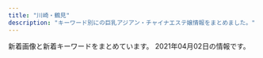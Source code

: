 ```yaml
---
title: "川崎・鶴見"
description: "キーワード別にの巨乳アジアン・チャイナエステ嬢情報をまとめました。"
---
```


新着画像と新着キーワードをまとめています。
2021年04月02日の情報です。

<DmmAffiliateIns />
<KeywordTable
  shops={
    [
    {
        "name": "sweet",
        "station": "JR\u9db4\u898b\u99c5\u897f\u53e3",
        "url": "https://tsurumi-mensesthe.com/",
        "keywords": {
            "88": 18,
            "86": 9,
            "90": 9,
            "85": 27,
            "87": 9
        },
        "img_links": [
            "https://tsurumi-mensesthe.com/staff/momoka-s2.jpg",
            "https://tsurumi-mensesthe.com/staff/yura-top.jpg",
            "https://tsurumi-mensesthe.com/staff/momoka-l3.jpg",
            "https://tsurumi-mensesthe.com/icon/line.png",
            "https://tsurumi-mensesthe.com/staff/sachi-l2.jpg",
            "https://tsurumi-mensesthe.com/staff/momoka-s3.jpg",
            "https://inage-mensesthe.com/icon/twitter.png",
            "https://tsurumi-mensesthe.com/massage/2020/11/22/coco-s3.jpg",
            "https://tsurumi-mensesthe.com/staff/sachi-top.jpg",
            "https://tsurumi-mensesthe.com/images/clear.png",
            "https://tsurumi-mensesthe.com/staff/riri-s1.jpg",
            "https://tsurumi-mensesthe.com/staff/riri-l1.jpg",
            "https://tsurumi-mensesthe.com/staff/riri-top.jpg",
            "https://tsurumi-mensesthe.com/staff/satomi-l2.jpg",
            "https://tsurumi-mensesthe.com/icon/twitter.png",
            "https://tsurumi-mensesthe.com/footer/footer-line.png",
            "https://tsurumi-mensesthe.com/staff/sachi-l3.jpg",
            "https://tsurumi-mensesthe.com/staff/satomi-s1.jpg",
            "https://tsurumi-mensesthe.com/staff/sachi-s1.jpg",
            "https://tsurumi-mensesthe.com/footer/footer-tel.png",
            "https://tsurumi-mensesthe.com/staff/sachi-s2.jpg",
            "https://tsurumi-mensesthe.com/staff/miki-l2.jpg",
            "https://tsurumi-mensesthe.com/staff/yura-l3.jpg",
            "https://tsurumi-mensesthe.com/footer/footer-staff.png",
            "https://tsurumi-mensesthe.com/staff/satomi-l1.jpg",
            "https://tsurumi-mensesthe.com/staff/satomi-top.jpg",
            "https://tsurumi-mensesthe.com/staff/sora-top.jpg",
            "https://tsurumi-mensesthe.com/staff/sachi-s3.jpg",
            "https://tsurumi-mensesthe.com/staff/momoka-s1.jpg",
            "https://tsurumi-mensesthe.com/massage/2021/03/09/new-s1.jpg",
            "https://tsurumi-mensesthe.com/staff/miki-top.jpg",
            "https://tsurumi-mensesthe.com/staff/momoka-l1.jpg",
            "https://tsurumi-mensesthe.com/images/esthe2.jpg",
            "https://tsurumi-mensesthe.com/staff/new-top.jpg",
            "https://tsurumi-mensesthe.com/staff/momoka-l2.jpg",
            "https://tsurumi-mensesthe.com/staff/riri-l2.jpg",
            "https://tsurumi-mensesthe.com/staff/sachi-l1.jpg",
            "https://tsurumi-mensesthe.com/staff/new-s1.jpg",
            "https://tsurumi-mensesthe.com/staff/sachi-s4.jpg",
            "https://tsurumi-mensesthe.com/massage/2021/01/05/stand-by.jpg",
            "https://tsurumi-mensesthe.com/images/esthe1.jpg",
            "https://tsurumi-mensesthe.com/staff/yura-l2.jpg",
            "https://tsurumi-mensesthe.com/images/esthe4.jpg",
            "https://tsurumi-mensesthe.com/massage/2021/03/01/miki-s1.jpg",
            "https://tsurumi-mensesthe.com/staff/sachi-l4.jpg",
            "https://tsurumi-mensesthe.com/images/main1.jpg",
            "https://tsurumi-mensesthe.com/staff/sora-s2.jpg",
            "https://inage-mensesthe.com/icon/facebook.png",
            "https://tsurumi-mensesthe.com/staff/miki-s1.jpg",
            "https://tsurumi-mensesthe.com/staff/yura-s3.jpg",
            "https://inage-mensesthe.com/icon/line.png",
            "https://tsurumi-mensesthe.com/staff/riri-s2.jpg",
            "https://inage-mensesthe.com/icon/yelp.png",
            "https://tsurumi-mensesthe.com/icon/yelp.png",
            "https://tsurumi-mensesthe.com/staff/miki-s2.jpg",
            "https://tsurumi-mensesthe.com/room/room-l3.jpg",
            "https://tsurumi-mensesthe.com/staff/miki-l1.jpg",
            "https://tsurumi-mensesthe.com/images/main-sp.jpg",
            "https://tsurumi-mensesthe.com/room/room-l2.jpg",
            "https://tsurumi-mensesthe.com/icon/facebook.png",
            "https://tsurumi-mensesthe.com/images/qrcode.png",
            "https://tsurumi-mensesthe.com/staff/new-l1.jpg",
            "https://tsurumi-mensesthe.com/staff/sora-l2.jpg",
            "https://tsurumi-mensesthe.com/room/room-l1.jpg",
            "https://tsurumi-mensesthe.com/images/header3.png",
            "https://tsurumi-mensesthe.com/staff/satomi-l3.jpg",
            "https://tsurumi-mensesthe.com/staff/yura-s2.jpg",
            "https://tsurumi-mensesthe.com/staff/yura-s1.jpg",
            "https://tsurumi-mensesthe.com/room/room-l4.jpg",
            "https://tsurumi-mensesthe.com/staff/momoka-top.jpg",
            "https://tsurumi-mensesthe.com/staff/satomi-s3.jpg",
            "https://tsurumi-mensesthe.com/staff/sora-l1.jpg",
            "https://tsurumi-mensesthe.com/staff/sora-s1.jpg",
            "https://tsurumi-mensesthe.com/staff/satomi-s2.jpg",
            "https://tsurumi-mensesthe.com/staff/yura-l1.jpg",
            "https://tsurumi-mensesthe.com/images/esthe3.jpg"
        ]
    },
    {
        "station": "JR\u77e2\u5411\u99c5\u897f\u53e3",
        "img_links": [
            "https://tanoshii.xyz.mn/images/ntop.png",
            "https://tanoshii.xyz.mn/photos/sites/44/2021/03/2021031809341697.jpg",
            "https://tanoshii.xyz.mn/photos/sites/44/2021/03/2021031809341496.jpg",
            "https://tanoshii.xyz.mn/photos/sites/44/2021/03/2021031809341334.jpg",
            "https://tanoshii.xyz.mn/photos/sites/44/2021/03/2021031809341515.jpg",
            "https://tanoshii.xyz.mn/images/top.png",
            "https://tanoshii.xyz.mn/images/news.jpg",
            "https://tanoshii.xyz.mn/images/s_staff.png",
            "https://tanoshii.xyz.mn/images/s_link.png",
            "https://tanoshii.xyz.mn/images/mobile.jpg"
        ],
        "keywords": {
            "C": 12,
            "83": 2,
            "D": 8,
            "85": 2,
            "86": 4
        },
        "url": "https://tanoshii.xyz.mn/",
        "name": "\u697d\u3057\u3044"
    },
    {
        "keywords": {},
        "url": "http://t-lucky.work/",
        "name": "Lucky\u30fb\u30e9\u30c3\u30ad\u30fc",
        "img_links": [
            "http://t-lucky.work/images/4.jpg",
            "http://t-lucky.work/images/staff_t.jpg",
            "http://t-lucky.work/sp/img/mika1.jpg",
            "http://t-lucky.work/img/yuki1.jpg",
            "http://t-lucky.work/images/7.jpg",
            "http://t-lucky.work/images/1.jpg",
            "http://t-lucky.work/staff/mimi.jpg",
            "http://t-lucky.work/sp/img/aya1.jpg",
            "http://t-lucky.work/images/sys2.jpg",
            "http://t-lucky.work/images/5.jpg",
            "http://t-lucky.work/sp/menu/interior.jpg",
            "http://t-lucky.work/img/mimi1.jpg",
            "http://t-lucky.work/sp/images/newsb.jpg",
            "http://t-lucky.work/images/int2.jpg",
            "http://t-lucky.work/images/head.jpg",
            "http://t-lucky.work/img/aya1.jpg",
            "http://t-lucky.work/sp/staff/yumi.jpg",
            "http://t-lucky.work/img/yumi1.jpg",
            "http://t-lucky.work/sp/images/staff_t.jpg",
            "http://t-lucky.work/images/b1.jpg",
            "http://t-lucky.work/staff/aya.jpg",
            "http://t-lucky.work/images/b3.jpg",
            "http://t-lucky.work/images/interior_t.jpg",
            "http://t-lucky.work/sp/img/yuyu1.jpg",
            "http://t-lucky.work/img/mika1.jpg",
            "http://t-lucky.work/sp/images/b2.jpg",
            "http://t-lucky.work/img/rei1.jpg",
            "http://t-lucky.work/staff/yuyu.jpg",
            "http://t-lucky.work/sp/images/ac1.jpg",
            "http://t-lucky.work/sp/img/emi1.jpg",
            "http://t-lucky.work/sp/staff/rei.jpg",
            "http://t-lucky.work/sp/menu/top.jpg",
            "http://t-lucky.work/sp/images/head.jpg",
            "http://t-lucky.work/images/ta.jpg",
            "http://t-lucky.work/sp/images/int2.jpg",
            "http://t-lucky.work/images/sm.jpg",
            "http://t-lucky.work/sp/images/menu/top.jpg",
            "http://t-lucky.work/staff/mika.jpg",
            "http://t-lucky.work/sp/staff/yuyu.jpg",
            "http://t-lucky.work/staff/rina.jpg",
            "http://t-lucky.work/sp/img/yuki1.jpg",
            "http://t-lucky.work/images/tr.jpg",
            "http://t-lucky.work/sp/staff/mika.jpg",
            "http://t-lucky.work/staff/yuki.jpg",
            "http://t-lucky.work/img/rina1.jpg",
            "http://t-lucky.work/sp/img/rei1.jpg",
            "http://t-lucky.work/sp/images/sys2.jpg",
            "http://t-lucky.work/staff/rei.jpg",
            "http://t-lucky.work/sp/images/int1.jpg",
            "http://t-lucky.work/sp/menu/staff.jpg",
            "http://t-lucky.work/sp/img/yumi1.jpg",
            "http://t-lucky.work/sp/images/tel.jpg",
            "http://t-lucky.work/images/9.jpg",
            "http://t-lucky.work/sp/img/rina1.jpg",
            "http://t-lucky.work/sp/staff/emi.jpg",
            "http://t-lucky.work/sp/staff/rina.jpg",
            "http://t-lucky.work/sp/images/b3.jpg",
            "http://t-lucky.work/sp/images/rec1.jpg",
            "http://t-lucky.work/images/2.jpg",
            "http://t-lucky.work/img/yuyu1.jpg",
            "http://t-lucky.work/images/line.png",
            "http://t-lucky.work/sp/images/b1.jpg",
            "http://t-lucky.work/sp/staff/aya.jpg",
            "http://t-lucky.work/img/emi1.jpg",
            "http://t-lucky.work/sp/images/sys1.jpg",
            "http://t-lucky.work/sp/images/interior_t.jpg",
            "http://t-lucky.work/sp/staff/mimi.jpg",
            "http://t-lucky.work/sp/img/mimi1.jpg",
            "http://t-lucky.work/images/int1.jpg",
            "http://t-lucky.work/staff/yumi.jpg",
            "http://t-lucky.work/sp/images/news.jpg",
            "http://t-lucky.work/images/8.jpg",
            "http://t-lucky.work/sp/images/pc.jpg",
            "http://t-lucky.work/images/sys1.jpg",
            "http://t-lucky.work/sp/images/topgirl.jpg",
            "http://t-lucky.work/sp/images/top.jpg",
            "http://t-lucky.work/sp/images/menu/staff.jpg",
            "http://t-lucky.work/images/b2.jpg",
            "http://t-lucky.work/sp/staff/yuki.jpg",
            "http://t-lucky.work/sp/images/footer.jpg",
            "http://t-lucky.work/images/sys4.jpg",
            "http://t-lucky.work/images/news.jpg",
            "http://t-lucky.work/images/6.jpg",
            "http://t-lucky.work/images/3.jpg",
            "http://t-lucky.work/images/sys3.jpg",
            "http://t-lucky.work/staff/emi.jpg"
        ],
        "station": "\u9db4\u898b\u99c5\u6771\u53e3"
    },
    {
        "name": "LOVER",
        "station": "JR\u5ddd\u5d0e\u99c5\u897f\u53e3",
        "keywords": {
            "92": 2,
            "85": 2,
            "90": 1,
            "D": 8,
            "C": 2,
            "88": 2,
            "86": 4,
            "84": 2,
            "89": 3
        },
        "url": "http://mitsuka.este.work/",
        "img_links": [
            "http://mitsuka.este.work/2/uploadimg/1612670526.jpg",
            "http://mitsuka.este.work/2/uploadimg/1617091469.jpeg",
            "http://mitsuka.este.work/head01.jpg",
            "http://mitsuka.este.work/nav02.png",
            "http://mitsuka.este.work/2/uploadimg/1613638932.jpeg",
            "http://mitsuka.este.work/2/uploadimg/1612670496.jpg",
            "http://mitsuka.este.work/nav05.png",
            "http://mitsuka.este.work/nav04.png",
            "http://mitsuka.este.work/2/uploadimg/1613639164.jpeg",
            "http://mitsuka.este.work/right.jpg",
            "http://mitsuka.este.work/2/uploadimg/1612670429.jpg",
            "http://mitsuka.este.work/nav06.png",
            "http://mitsuka.este.work/2/uploadimg/1612670464.jpg",
            "http://mitsuka.este.work/left.jpg",
            "http://mitsuka.este.work/top04.jpg",
            "http://mitsuka.este.work/2/uploadimg/1616633208.jpg",
            "http://mitsuka.este.work/nav03.png",
            "http://mitsuka.este.work/nav01.png"
        ]
    },
    {
        "station": "JR\u9db4\u898b\u99c5\u6771\u53e3",
        "url": "https://www.pal-spa.com/",
        "img_links": [
            "https://www.pal-spa.com/img/blog/palspa_blog_20200316_aya10.jpg",
            "https://www.pal-spa.com/img/girl/list/slist32552450a07c5e6fcf616569ce56276f28.jpg",
            "https://www.pal-spa.com/img/girl/pickup/pickup20200730025343.jpg",
            "https://www.pal-spa.com/img/girl/list/swest2934a16061b4519bc353f475021810bbc2.jpg",
            "https://www.pal-spa.com/img/girl/list/swest24254584407bed049e349a41c5443a4345.jpg",
            "https://www.pal-spa.com/img/girl/main/smain3525044e0e79b6d94578c6c78296fb853e4.jpg",
            "https://www.pal-spa.com/img/girl/list/swest259a92ee295305fdbc6e4cd5a68dad5216.jpg",
            "https://www.pal-spa.com/img/girl/list/slist21c8c7f499c3f4da854e401c53978a3677.jpg",
            "https://www.pal-spa.com/img/blog/palspa_blog_20200113_miyuki3.jpg",
            "https://www.pal-spa.com/img/girl/main/smain285aa054b0383cc218664f07c55c4e1d3f0.jpg",
            "https://www.pal-spa.com/img/blog/palspa_blog_20200316_aya8.jpg",
            "https://www.pal-spa.com/img/blog/palspa_blog_20200316_aya5.jpg",
            "https://www.pal-spa.com/img/girl/main/smain241254584407bed049e349a41c5443a4345.jpg",
            "https://www.pal-spa.com/img/blog/postimage20200112225143.jpg",
            "https://www.pal-spa.com/img/girl/list/sface41179e3d7fbd9c1dd52f6aa2a671ce0bd.jpg",
            "https://www.pal-spa.com/img/girl/main/smain44b39a706bac6618b1571f7fdf4631427d.jpg",
            "https://www.pal-spa.com/img/girl/main/smain35154b4a93c1d8da9b438b9a8315d5d34f1.jpg",
            "https://www.pal-spa.com/img/girl/main/smain251b45d339d6509c6b7779e499e2a9b6ba6.jpg",
            "https://www.pal-spa.com/img/girl/main/smain2332be10adc295a0fc3adfdb5b77838c4a7.jpg",
            "https://www.pal-spa.com/img/blog/palspa_blog_20191204_erica5.jpg",
            "https://www.pal-spa.com/img/girl/main/smain2934975d1e88a92635112090a18fddfe496.jpg",
            "https://www.pal-spa.com/img/girl/main/smain311813891f0a4f13a5dcec2552f803dff41.jpg",
            "https://www.pal-spa.com/img/material/massage_sentai2.jpg",
            "https://www.pal-spa.com/img/material/image_auth.png",
            "https://www.pal-spa.com/img/blog/postimage20190909035711.jpg",
            "https://www.pal-spa.com/img/blog/palspa_blog_20200316_aya7.jpg",
            "https://www.pal-spa.com/img/girl/list/swest81caefc8aa890323cc659f5abf9da1937.jpg",
            "https://www.pal-spa.com/img/girl/main/smain29126f46703ae5614cc6531d2d744ef64cb.jpg",
            "https://www.pal-spa.com/img/girl/list/swest232be10adc295a0fc3adfdb5b77838c4a7.jpg",
            "https://www.pal-spa.com/img/material/massage_siatu2.jpg",
            "https://www.pal-spa.com/img/girl/main/smain411179e3d7fbd9c1dd52f6aa2a671ce0bd.jpg",
            "https://www.pal-spa.com/img/girl/main/smain312cf1a94bbeb47fd61d9c8a0ac5715f220.jpg",
            "https://www.pal-spa.com/img/blog/palspa_blog_20191201_yui3.jpg",
            "https://www.pal-spa.com/img/blog/palspa_blog_20191204_izumi1.jpg",
            "https://www.pal-spa.com/img/girl/main/smain321552450a07c5e6fcf616569ce56276f28.jpg",
            "https://www.pal-spa.com/img/blog/palspa_blog_20200113_miyuki8.jpg",
            "https://www.pal-spa.com/img/blog/palspa_blog_20200803_ai6.jpg",
            "https://www.pal-spa.com/img/girl/pickup/pickup20210315213817.jpg",
            "https://www.pal-spa.com/img/blog/palspa_blog_20191201_kiki5.jpg",
            "https://www.pal-spa.com/img/girl/main/smain2944975d1e88a92635112090a18fddfe496.jpg",
            "https://www.pal-spa.com/img/girl/main/smain94ef1bf25458f90407a4281129029fee02.jpg",
            "https://www.pal-spa.com/img/blog/palspa_blog_20191201_kiki7.jpg",
            "https://www.pal-spa.com/img/girl/main/smain81aaf0584954cf78c6fa0e4d5235d359c9.jpg",
            "https://www.pal-spa.com/img/blog/postimage20190823184018.jpg",
            "https://www.pal-spa.com/img/girl/main/smain32aa1148d56856a2cfde4a3dfdd8d1c5ed.jpg",
            "https://www.pal-spa.com/img/blog/palspa_blog_20210120_haruka1.jpg",
            "https://www.pal-spa.com/img/blog/palspa_blog_20210120_haruka3.jpg",
            "https://www.pal-spa.com/img/girl/main/smain339afba4e500f33ea543f800c8238c1f49.jpg",
            "https://www.pal-spa.com/img/girl/main/smain3438922ce8484534d2b75a91ab7a300e6de.jpg",
            "https://www.pal-spa.com/img/blog/palspa_blog_20210120_haruka4.jpg",
            "https://www.pal-spa.com/img/girl/list/sface2815022380c60cdc7043c4ec074cee02f5.jpg",
            "https://www.pal-spa.com/img/girl/list/swest21a4782a043e7ca29f58aba8d6552a2d6e.jpg",
            "https://www.pal-spa.com/img/girl/list/slist256b08026e0fe59c124751f4ba2dce9484.jpg",
            "https://www.pal-spa.com/img/blog/palspa_blog_20191201_aica5.jpg",
            "https://www.pal-spa.com/img/girl/list/sface259a92ee295305fdbc6e4cd5a68dad5216.jpg",
            "https://www.pal-spa.com/img/blog/palspa_blog_20210120_haruka5.jpg",
            "https://www.pal-spa.com/img/blog/palspa_blog_20191201_kiki2.jpg",
            "https://www.pal-spa.com/img/girl/list/slist9224bead323710d8ed7f0640125518c54.jpg",
            "https://www.pal-spa.com/img/girl/main/smain341fb1e5b054a6796aafb6d24f36ac90950.jpg",
            "https://www.pal-spa.com/img/girl/list/slist82771fec40d02127b42e7e4941a97d5e8.jpg",
            "https://www.pal-spa.com/img/material/massage_sentai3.jpg",
            "https://www.pal-spa.com/img/blog/postimage20210128110639.jpg",
            "https://www.pal-spa.com/img/girl/main/smain283aa054b0383cc218664f07c55c4e1d3f0.jpg",
            "https://www.pal-spa.com/img/girl/list/sface8aaf0584954cf78c6fa0e4d5235d359c9.jpg",
            "https://www.pal-spa.com/img/blog/palspa_blog_20200803_ai8.jpg",
            "https://www.pal-spa.com/img/blog/palspa_blog_20191201_yui4.jpg",
            "https://www.pal-spa.com/img/girl/list/swest34fb1e5b054a6796aafb6d24f36ac90950.jpg",
            "https://www.pal-spa.com/img/material/massage_sentai1.jpg",
            "https://www.pal-spa.com/img/blog/palspa_blog_20200316_aya11.jpg",
            "https://www.pal-spa.com/img/girl/main/smain213a4782a043e7ca29f58aba8d6552a2d6e.jpg",
            "https://www.pal-spa.com/img/girl/list/slist41179e3d7fbd9c1dd52f6aa2a671ce0bd.jpg",
            "https://www.pal-spa.com/img/blog/postimage20191205024522.jpg",
            "https://www.pal-spa.com/img/girl/main/smain32344cc176e6519c5cfcaa30cdb6b3d4ae6.jpg",
            "https://www.pal-spa.com/img/blog/palspa_blog_20200113_miyuki6.jpg",
            "https://www.pal-spa.com/img/blog/palspa_blog_20191201_aica7.jpg",
            "https://www.pal-spa.com/img/blog/palspa_blog_20191201_kiki1.jpg",
            "https://www.pal-spa.com/img/girl/list/slist31991bce11ee745ecab812af3ff1cb34c6.jpg",
            "https://www.pal-spa.com/img/girl/list/sface9b20525be57ec14c2cab254b7f38bd4df.jpg",
            "https://www.pal-spa.com/img/blog/palspa_blog_20200113_miyuki5.jpg",
            "https://www.pal-spa.com/img/girl/main/smain355497d0fc321a60342a97907dcf15eddb4.jpg",
            "https://www.pal-spa.com/img/blog/palspa_blog_20191201_aica1.jpg",
            "https://www.pal-spa.com/img/blog/palspa_blog_20200803_ai4.jpg",
            "https://www.pal-spa.com/img/girl/main/smain211a4782a043e7ca29f58aba8d6552a2d6e.jpg",
            "https://www.pal-spa.com/img/blog/palspa_blog_20191201_yui7.jpg",
            "https://www.pal-spa.com/img/blog/palspa_blog_20200316_aya2.jpg",
            "https://www.pal-spa.com/img/girl/list/sface32552450a07c5e6fcf616569ce56276f28.jpg",
            "https://www.pal-spa.com/img/girl/main/smain841caefc8aa890323cc659f5abf9da1937.jpg",
            "https://www.pal-spa.com/img/girl/main/smain821caefc8aa890323cc659f5abf9da1937.jpg",
            "https://www.pal-spa.com/img/blog/palspa_blog_20191204_erica1.jpg",
            "https://www.pal-spa.com/img/girl/main/smain313cf1a94bbeb47fd61d9c8a0ac5715f220.jpg",
            "https://www.pal-spa.com/img/girl/main/smain831caefc8aa890323cc659f5abf9da1937.jpg",
            "https://www.pal-spa.com/img/girl/list/swest95fea8ce189d2417d922eb9079627b3ac.jpg",
            "https://www.pal-spa.com/img/blog/postimage20200316071533.jpg",
            "https://www.pal-spa.com/img/blog/postimage20190615060904.jpg",
            "https://www.pal-spa.com/img/girl/main/smain3448922ce8484534d2b75a91ab7a300e6de.jpg",
            "https://www.pal-spa.com/img/girl/list/slist3aa1148d56856a2cfde4a3dfdd8d1c5ed.jpg",
            "https://www.pal-spa.com/img/girl/list/sface21a4782a043e7ca29f58aba8d6552a2d6e.jpg",
            "https://www.pal-spa.com/img/blog/palspa_blog_20191204_izumi5.jpg",
            "https://www.pal-spa.com/img/girl/list/swest32552450a07c5e6fcf616569ce56276f28.jpg",
            "https://www.pal-spa.com/img/girl/main/smain32444cc176e6519c5cfcaa30cdb6b3d4ae6.jpg",
            "https://www.pal-spa.com/img/girl/list/sface3c2ba25b14b61f54befa1ec672e487350.jpg",
            "https://www.pal-spa.com/img/girl/main/smain3535044e0e79b6d94578c6c78296fb853e4.jpg",
            "https://www.pal-spa.com/img/blog/palspa_blog_20191201_aica3.jpg",
            "https://www.pal-spa.com/img/blog/palspa_blog_20191204_izumi6.jpg",
            "https://www.pal-spa.com/img/girl/main/smain255b45d339d6509c6b7779e499e2a9b6ba6.jpg",
            "https://www.pal-spa.com/img/blog/palspa_blog_20191204_erica3.jpg",
            "https://www.pal-spa.com/img/blog/palspa_blog_20210120_haruka6.jpg",
            "https://www.pal-spa.com/img/blog/postimage20191201161433.jpg",
            "https://www.pal-spa.com/img/material/massage_siatu1.jpg",
            "https://www.pal-spa.com/img/girl/main/smain254b45d339d6509c6b7779e499e2a9b6ba6.jpg",
            "https://www.pal-spa.com/img/blog/palspa_blog_20200113_miyuki1.jpg",
            "https://www.pal-spa.com/img/girl/main/smain2342be10adc295a0fc3adfdb5b77838c4a7.jpg",
            "https://www.pal-spa.com/img/blog/palspa_blog_20191201_aica2.jpg",
            "https://www.pal-spa.com/img/blog/palspa_blog_20200803_ai9.jpg",
            "https://www.pal-spa.com/img/blog/palspa_blog_20200316_aya4.jpg",
            "https://www.pal-spa.com/img/girl/main/smain34264ec295988800531cb0f78cdcfbcb9cf.jpg",
            "https://www.pal-spa.com/img/blog/palspa_blog_20191204_erica4.jpg",
            "https://www.pal-spa.com/img/blog/postimage20191201160850.jpg",
            "https://www.pal-spa.com/img/girl/list/sface2934a16061b4519bc353f475021810bbc2.jpg",
            "https://www.pal-spa.com/img/girl/main/smain212a4782a043e7ca29f58aba8d6552a2d6e.jpg",
            "https://www.pal-spa.com/img/girl/main/smain2312be10adc295a0fc3adfdb5b77838c4a7.jpg",
            "https://www.pal-spa.com/img/girl/main/smain91489e4bc2f68cb6c1df5f2c0780e53ef2.jpg",
            "https://www.pal-spa.com/img/blog/palspa_blog_20191201_yui2.jpg",
            "https://www.pal-spa.com/img/girl/list/slist29b91c9bcc8e157811f43836e0e81c7a7e.jpg",
            "https://www.pal-spa.com/img/blog/palspa_blog_20191204_erica7.jpg",
            "https://www.pal-spa.com/img/blog/palspa_blog_20191201_yui5.jpg",
            "https://www.pal-spa.com/img/blog/palspa_blog_20191204_izumi4.jpg",
            "https://www.pal-spa.com/img/girl/list/swest41179e3d7fbd9c1dd52f6aa2a671ce0bd.jpg",
            "https://www.pal-spa.com/img/girl/main/smain43f417400ac5884575399559541bcf4c17.jpg",
            "https://www.pal-spa.com/img/blog/postimage20191201160113.jpg",
            "https://www.pal-spa.com/img/girl/main/smain281fd9bc58195da2c4f8c318534044e362e.jpg",
            "https://www.pal-spa.com/img/blog/palspa_blog_20200316_aya6.jpg",
            "https://www.pal-spa.com/img/material/massage_siatu3.jpg",
            "https://www.pal-spa.com/img/blog/postimage20191201162035.jpg",
            "https://www.pal-spa.com/img/blog/palspa_blog_20191204_erica2.jpg",
            "https://www.pal-spa.com/img/blog/postimage20200805131611.jpg",
            "https://www.pal-spa.com/img/girl/main/smain32244cc176e6519c5cfcaa30cdb6b3d4ae6.jpg",
            "https://www.pal-spa.com/img/girl/main/smain32544cc176e6519c5cfcaa30cdb6b3d4ae6.jpg",
            "https://www.pal-spa.com/img/blog/palspa_blog_20200803_ai5.jpg",
            "https://www.pal-spa.com/img/girl/main/smain252b45d339d6509c6b7779e499e2a9b6ba6.jpg",
            "https://www.pal-spa.com/img/blog/palspa_blog_20191201_kiki6.jpg",
            "https://www.pal-spa.com/img/girl/list/swest3c2ba25b14b61f54befa1ec672e487350.jpg",
            "https://www.pal-spa.com/img/blog/palspa_blog_20200803_ai1.jpg",
            "https://www.pal-spa.com/img/blog/palspa_blog_20191201_aica6.jpg",
            "https://www.pal-spa.com/img/blog/palspa_blog_20200803_ai3.jpg",
            "https://www.pal-spa.com/img/girl/main/smain93489e4bc2f68cb6c1df5f2c0780e53ef2.jpg",
            "https://www.pal-spa.com/img/girl/list/sface24254584407bed049e349a41c5443a4345.jpg",
            "https://www.pal-spa.com/img/girl/list/slist24940766e3a46af57756429b6407dea11e.jpg",
            "https://www.pal-spa.com/img/girl/pickup/pickup20200822150116.jpg",
            "https://www.pal-spa.com/img/girl/main/smain284aa054b0383cc218664f07c55c4e1d3f0.jpg",
            "https://www.pal-spa.com/img/blog/palspa_blog_20200316_aya1.jpg",
            "https://www.pal-spa.com/img/camp/camp_20210201.jpg",
            "https://www.pal-spa.com/img/blog/palspa_blog_20200316_aya9.jpg",
            "https://www.pal-spa.com/img/girl/main/smain92489e4bc2f68cb6c1df5f2c0780e53ef2.jpg",
            "https://www.pal-spa.com/img/girl/main/smain95ef1bf25458f90407a4281129029fee02.jpg",
            "https://www.pal-spa.com/img/blog/palspa_blog_20191204_erica6.jpg",
            "https://www.pal-spa.com/img/blog/palspa_blog_20191201_kiki3.jpg",
            "https://www.pal-spa.com/img/girl/list/swest2815022380c60cdc7043c4ec074cee02f5.jpg",
            "https://www.pal-spa.com/img/girl/list/sface34fb1e5b054a6796aafb6d24f36ac90950.jpg",
            "https://www.pal-spa.com/img/girl/pickup/pickup20200923134207.jpg",
            "https://www.pal-spa.com/img/blog/palspa_blog_20200113_miyuki2.jpg",
            "https://www.pal-spa.com/img/blog/palspa_blog_20191201_yui6.jpg",
            "https://www.pal-spa.com/img/girl/list/sface232be10adc295a0fc3adfdb5b77838c4a7.jpg",
            "https://www.pal-spa.com/img/girl/pickup/pickup20200104064211.jpg",
            "https://www.pal-spa.com/img/girl/main/smain3458922ce8484534d2b75a91ab7a300e6de.jpg",
            "https://www.pal-spa.com/img/blog/palspa_blog_20200803_ai7.jpg",
            "https://www.pal-spa.com/img/girl/main/smain214a4782a043e7ca29f58aba8d6552a2d6e.jpg",
            "https://www.pal-spa.com/img/girl/main/smain851caefc8aa890323cc659f5abf9da1937.jpg",
            "https://www.pal-spa.com/img/girl/main/smain349afba4e500f33ea543f800c8238c1f49.jpg",
            "https://www.pal-spa.com/img/girl/main/smain2322be10adc295a0fc3adfdb5b77838c4a7.jpg",
            "https://www.pal-spa.com/img/girl/list/slist3554b4a93c1d8da9b438b9a8315d5d34f1.jpg",
            "https://www.pal-spa.com/img/girl/main/smain424a6d03832c91a865b6562a3dc842e51a.jpg",
            "https://www.pal-spa.com/img/girl/list/swest31f19f00dae05be97f6dce6cb5dbe8eec8.jpg",
            "https://www.pal-spa.com/img/girl/main/smain295c66d8a8ea77ad563b7a5d4d245be38c5.jpg",
            "https://www.pal-spa.com/img/girl/main/smain315f04254ecea9c57f49748c46b01a7664c.jpg",
            "https://www.pal-spa.com/img/girl/list/slist2384c844601b0fd2f7aabfe4a5a12163b7.jpg",
            "https://www.pal-spa.com/img/girl/main/smain31aa1148d56856a2cfde4a3dfdd8d1c5ed.jpg",
            "https://www.pal-spa.com/img/blog/palspa_blog_20200803_ai2.jpg",
            "https://www.pal-spa.com/img/girl/main/smain242efb09e433a238cc9c94272805945bf96.jpg",
            "https://www.pal-spa.com/img/blog/palspa_blog_20200113_miyuki4.jpg",
            "https://www.pal-spa.com/img/blog/palspa_blog_20191201_kiki4.jpg",
            "https://www.pal-spa.com/img/blog/palspa_blog_20191201_aica4.jpg",
            "https://www.pal-spa.com/img/girl/main/smain28209dcea86d45d39c34084233d3f05abd3.jpg",
            "https://www.pal-spa.com/img/blog/palspa_blog_20191204_izumi3.jpg",
            "https://www.pal-spa.com/img/blog/palspa_blog_20200113_miyuki7.jpg",
            "https://www.pal-spa.com/img/blog/palspa_blog_20191204_izumi7.jpg",
            "https://www.pal-spa.com/img/girl/list/sface35c7e2ebf50e97c57692dbfd94cccf9ddb.jpg",
            "https://www.pal-spa.com/img/blog/postimage20191205024146.jpg",
            "https://www.pal-spa.com/img/girl/main/smain215a4782a043e7ca29f58aba8d6552a2d6e.jpg",
            "https://www.pal-spa.com/img/girl/main/smain2924975d1e88a92635112090a18fddfe496.jpg",
            "https://www.pal-spa.com/img/girl/list/sface31f19f00dae05be97f6dce6cb5dbe8eec8.jpg",
            "https://www.pal-spa.com/img/girl/pickup/pickup20210120104719.jpg",
            "https://www.pal-spa.com/img/girl/list/slist34fb1e5b054a6796aafb6d24f36ac90950.jpg",
            "https://www.pal-spa.com/img/girl/main/smain2352be10adc295a0fc3adfdb5b77838c4a7.jpg",
            "https://www.pal-spa.com/img/girl/list/swest352b89681dd1c11f6c2b3d93f5253fdb44.jpg",
            "https://www.pal-spa.com/img/girl/main/smain354497d0fc321a60342a97907dcf15eddb4.jpg",
            "https://www.pal-spa.com/img/girl/list/slist2803b6e28547718e5f6d36e0d1c631fbcd.jpg",
            "https://www.pal-spa.com/img/girl/main/smain253b45d339d6509c6b7779e499e2a9b6ba6.jpg",
            "https://www.pal-spa.com/img/blog/palspa_blog_20191201_yui1.jpg",
            "https://www.pal-spa.com/img/blog/palspa_blog_20191204_izumi2.jpg",
            "https://www.pal-spa.com/img/girl/main/smain314f04254ecea9c57f49748c46b01a7664c.jpg",
            "https://www.pal-spa.com/img/blog/palspa_blog_20200316_aya3.jpg"
        ],
        "keywords": {
            "\u30bb\u30af\u30b7\u30fc": 8,
            "100": 1,
            "G": 13,
            "\u30c0\u30a4\u30ca\u30de\u30a4\u30c8": 1
        },
        "name": "Men\u2019s Pal Spa\u30fb\u30e1\u30f3\u30ba\u30d1\u30eb\u30b9\u30d1"
    },
    {
        "img_links": [
            "http://www.iyasi-massage.com/images/gallery/gallery_401.jpg",
            "http://www.iyasi-massage.com/images/staff_one/staff_one_07.png",
            "http://www.iyasi-massage.com/images/staff/sta_0z8.jpg",
            "http://www.iyasi-massage.com/images/home/index_qup.jpg",
            "http://www.iyasi-massage.com/images/staff_image/staff_d01.jpg",
            "http://www.iyasi-massage.com/images/staff/sta_021.jpg",
            "http://www.iyasi-massage.com/images/system/syatem_301.jpg",
            "http://www.iyasi-massage.com/images/gallery/gallery_102.jpg",
            "http://www.iyasi-massage.com/images/staff/sta_08.jpg",
            "http://www.iyasi-massage.com/images/staff/sta_010.jpg",
            "http://www.iyasi-massage.com/images/staff/staff_top.jpg",
            "http://www.iyasi-massage.com/images/staff_one/staff_one_top.jpg",
            "http://www.iyasi-massage.com/images/staff_one/staff_one_03.jpg",
            "http://www.iyasi-massage.com/images/staff/sta_0z12.jpg",
            "http://www.iyasi-massage.com/images/staff_image/staff_d04.jpg",
            "http://www.iyasi-massage.com/images/staff_one/staff_one_05.jpg",
            "http://www.iyasi-massage.com/images/gallery/gallery_404.jpg",
            "http://www.iyasi-massage.com/images/gallery/gallery_101.jpg",
            "http://www.iyasi-massage.com/images/gallery/gallery_402.jpg",
            "http://www.iyasi-massage.com/images/staff_one/staff_one_02.jpg",
            "http://www.iyasi-massage.com/images/staff/sta_023.jpg",
            "http://www.iyasi-massage.com/images/gallery/gallery_01.jpg",
            "http://www.iyasi-massage.com/images/top/top_04.jpg",
            "http://www.iyasi-massage.com/images/home/top_qp.jpg",
            "http://www.iyasi-massage.com/images/staff_one/staff_one_04.jpg",
            "http://www.iyasi-massage.com/images/top/top_03.jpg",
            "http://www.iyasi-massage.com/images/staff_image/staff_d06.jpg",
            "http://www.iyasi-massage.com/images/staff/sta_04.jpg",
            "http://www.iyasi-massage.com/images/staff/sta_0z10.jpg",
            "http://www.iyasi-massage.com/images/top/top_06.jpg",
            "http://www.iyasi-massage.com/images/staff_image/staff_d05.jpg",
            "http://www.iyasi-massage.com/images/staff/sta_07.jpg",
            "http://www.iyasi-massage.com/images/home/index_03.jpg",
            "http://www.iyasi-massage.com/images/top/top_01.jpg",
            "http://www.iyasi-massage.com/images/gallery/gallery_103.jpg",
            "http://www.iyasi-massage.com/images/gallery/gallery_top.jpg",
            "http://www.iyasi-massage.com/images/staff/sta_0z6.jpg",
            "http://www.iyasi-massage.com/images/staff_one/staff_one_08.png",
            "http://www.iyasi-massage.com/images/home/index_page_top.jpg",
            "http://www.iyasi-massage.com/images/top/top_02.jpg",
            "http://www.iyasi-massage.com/images/top/top_05.jpg",
            "http://www.iyasi-massage.com/images/staff_image/staff_d03.jpg",
            "http://www.iyasi-massage.com/images/gallery/gallery_403.jpg",
            "http://www.iyasi-massage.com/images/home/index_04.jpg",
            "http://www.iyasi-massage.com/images/top/top_08.png",
            "http://www.iyasi-massage.com/images/staff_image/staff_d02.jpg",
            "http://www.iyasi-massage.com/images/staff/sta_0z2.jpg",
            "http://www.iyasi-massage.com/images/staff_one/staff_one_01.jpg",
            "http://www.iyasi-massage.com/images/home/index_tel.jpg",
            "http://www.iyasi-massage.com/images/gallery/gallery_104.jpg",
            "http://www.iyasi-massage.com/images/staff/sta_06.jpg",
            "http://www.iyasi-massage.com/images/staff/sta_0z9.jpg",
            "http://www.iyasi-massage.com/images/system/syatem_302.jpg",
            "http://www.iyasi-massage.com/images/home/QR.png",
            "http://www.iyasi-massage.com/images/staff/sta_01.jpg",
            "http://www.iyasi-massage.com/images/staff/sta_03.jpg",
            "http://www.iyasi-massage.com/images/system/syatem_303.jpg"
        ],
        "name": "\u6843\u6e90\u90f7",
        "url": "http://www.iyasi-massage.com/",
        "keywords": {},
        "station": "JR\u5ddd\u5d0e\u99c5\u6771\u53e3"
    },
    {
        "url": "http://deli-esthe.jpn.mn/",
        "station": "JR\u5ddd\u5d0e\u99c5\u6771\u53e3",
        "name": "\u307c\u304f\u306e\u30c7\u30ea\u30a8\u30b9\u30c6",
        "keywords": {
            "86": 22,
            "E": 6,
            "D": 52,
            "85": 10,
            "87": 22,
            "82": 4
        },
        "img_links": [
            "http://deli-esthe.jpn.mn/images/tit_new.png",
            "http://deli-esthe.jpn.mn/images/tit_staff02.png",
            "http://deli-esthe.jpn.mn/images/sp_tit_staff01.png",
            "http://deli-esthe.jpn.mn/images/tit_therapist.png",
            "http://deli-esthe.jpn.mn/images/room2.jpg",
            "http://deli-esthe.jpn.mn/photos/sites/66/2020/10/202010031927555.jpg",
            "http://deli-esthe.jpn.mn/photos/sites/66/2019/12/2019120511182484.jpg",
            "http://deli-esthe.jpn.mn/photos/sites/66/2020/10/2020101912375463.jpg",
            "http://deli-esthe.jpn.mn/images/top.jpg",
            "http://deli-esthe.jpn.mn/images/room4.jpg",
            "http://deli-esthe.jpn.mn/images/maining.jpg",
            "http://deli-esthe.jpn.mn/photos/sites/66/2020/10/2020100319264630.jpg",
            "http://deli-esthe.jpn.mn/photos/sites/66/2020/10/2020100318511352.jpg",
            "http://deli-esthe.jpn.mn/photos/sites/66/2020/10/2020100319272810.jpg",
            "http://deli-esthe.jpn.mn/images/img_tel.png",
            "http://deli-esthe.jpn.mn/images/sp_tit_therapist.png",
            "http://deli-esthe.jpn.mn/images/room1.jpg",
            "http://deli-esthe.jpn.mn/photos/sites/66/2019/12/2019120317372670.jpg",
            "http://deli-esthe.jpn.mn/images/room3.jpg",
            "http://deli-esthe.jpn.mn/photos/sites/66/2020/10/2020100319300327.jpg",
            "http://deli-esthe.jpn.mn/images/tit_staff01.png",
            "http://deli-esthe.jpn.mn/photos/sites/66/2020/06/2020062611321468.jpg",
            "http://deli-esthe.jpn.mn/images/sp_tit_staff02.png",
            "http://deli-esthe.jpn.mn/images/sp_tit_new.png",
            "http://deli-esthe.jpn.mn/photos/sites/66/2020/10/2020100411161121.jpg",
            "http://deli-esthe.jpn.mn/photos/sites/66/2020/10/2020100318512022.jpg",
            "http://deli-esthe.jpn.mn/photos/sites/66/2020/10/2020100411161767.jpg",
            "http://deli-esthe.jpn.mn/images/card.jpg",
            "http://deli-esthe.jpn.mn/images/sp_top.jpg",
            "http://deli-esthe.jpn.mn/photos/sites/66/2020/06/2020062113130967.jpg",
            "http://deli-esthe.jpn.mn/photos/sites/66/2020/10/2020100319265441.jpg",
            "http://deli-esthe.jpn.mn/photos/sites/66/2019/12/2019120317385167.jpg"
        ]
    },
    {
        "img_links": [
            "http://asatsuyu-es.com/images/mobile.jpg",
            "http://asatsuyu-es.com/images/st01.jpg",
            "http://asatsuyu-es.com/images/room3.jpg",
            "http://asatsuyu-es.com/images/zi_staff.png",
            "http://asatsuyu-es.com/images/st02.jpg",
            "http://asatsuyu-es.com/images/st04.jpg",
            "http://asatsuyu-es.com/images/st03.jpg",
            "http://asatsuyu-es.com/images/room1.jpg",
            "http://asatsuyu-es.com/images/picktiao.jpg",
            "http://asatsuyu-es.com/images/newtiao.jpg",
            "http://asatsuyu-es.com/images/room6.jpg",
            "http://asatsuyu-es.com/images/st05.jpg",
            "http://asatsuyu-es.com/images/room2.jpg",
            "http://asatsuyu-es.com/images/st05b.jpg",
            "http://asatsuyu-es.com/images/newfacetiao.jpg",
            "http://asatsuyu-es.com/images/top01.jpg",
            "http://asatsuyu-es.com/images/room4.jpg",
            "http://asatsuyu-es.com/images/st03b.jpg"
        ],
        "keywords": {
            "87": 1,
            "D": 2,
            "86": 1,
            "C": 12
        },
        "url": "http://asatsuyu-es.com/",
        "station": "JR\u9db4\u898b\u99c5\u897f\u53e3",
        "name": "\u671d\u9732"
    },
    {
        "url": "https://hitomebore.tokyo/",
        "keywords": {},
        "img_links": [
            "https://hitomebore.tokyo/img/images/nav_06.png",
            "https://hitomebore.tokyo/img/images/nav_02.png",
            "https://hitomebore.tokyo/img/r4.jpg",
            "https://hitomebore.tokyo/img/images/nav_03.png",
            "https://hitomebore.tokyo/img/r2.jpg",
            "https://hitomebore.tokyo/img/images/nav_05.png",
            "https://hitomebore.tokyo/img/images/nav_04.png",
            "https://hitomebore.tokyo/img/images/nav_01.png",
            "https://hitomebore.tokyo/img/r3.jpg",
            "https://hitomebore.tokyo/img/r1.jpg"
        ],
        "name": "\u4e00\u76ee\u60da\u308c",
        "station": "JR\u9db4\u898b\u99c5\u6771\u53e3"
    },
    {
        "station": "JR\u5ddd\u5d0e\u99c5\u6771\u53e3",
        "img_links": [],
        "name": "\u7652\u3057\u98a8\uff5e\u3044\u3084\u3057\u304b\u305c\uff5e",
        "keywords": {},
        "url": "http://iyashi-kaze.oks.bz/"
    },
    {
        "name": "\u798f\u7e01\u30fbFUKUEN",
        "img_links": [
            "http://www.fukuen.in/img/girl/main/smain11154c6465b3e80f1950af663ae9de86840.jpg",
            "http://www.fukuen.in/img/girl/pickup/pickup20210316225343.jpg",
            "http://www.fukuen.in/img/girl/main/smain13372fb92a183b52eed6697b1dc18d650f.jpg",
            "http://www.fukuen.in/img/girl/list/slist1154c6465b3e80f1950af663ae9de86840.jpg",
            "http://www.fukuen.in/img/girl/extra/hotaru200809_3min75.jpg",
            "http://www.fukuen.in/img/girl/extra/haruka_20210313_2.jpg",
            "http://www.fukuen.in/img/girl/list/slist21d95f10417cbe687c362ac86a6caaf51.jpg",
            "http://www.fukuen.in/img/girl/main/smain41f486b583999cfcec7913d7843c608159.jpg",
            "http://www.fukuen.in/img/girl/main/smain1425a475e5294d8872e2908b6e44ff2fd28.jpg",
            "http://www.fukuen.in/img/girl/main/smain711ab20435a050b6117e25de016c851a5e.jpg",
            "http://www.fukuen.in/img/girl/main/smain721ab20435a050b6117e25de016c851a5e.jpg",
            "http://www.fukuen.in/img/material/akasuri2rev1.jpg",
            "http://www.fukuen.in/img/material/image_auth.png",
            "http://www.fukuen.in/img/girl/main/smain135ec1dcb677e5be350bb150449f6c30de9.jpg",
            "http://www.fukuen.in/img/girl/list/swest13a9012a45cd10e4bbf815bf1cd1dfb50a.jpg",
            "http://www.fukuen.in/img/girl/extra/yuki_20210310_7.jpg",
            "http://www.fukuen.in/img/material/akasuri6rev1.jpg",
            "http://www.fukuen.in/img/girl/pickup/pickup20210316234129.jpg",
            "http://www.fukuen.in/img/girl/list/slist5751a73c1d67d106b755f2a10f214b1fb.jpg",
            "http://www.fukuen.in/img/material/sentai1.jpg",
            "http://www.fukuen.in/img/material/bath.jpg",
            "http://www.fukuen.in/img/material/oil2.jpg",
            "http://www.fukuen.in/img/girl/extra/hotaru200809_1min75.jpg",
            "http://www.fukuen.in/img/girl/extra/hotaru200809_4min75.jpg",
            "http://www.fukuen.in/img/girl/list/swest1154c6465b3e80f1950af663ae9de86840.jpg",
            "http://www.fukuen.in/img/girl/main/smain141e48573960397dac752f153b86f52127e.jpg",
            "http://www.fukuen.in/img/material/shiatsu1.jpg",
            "http://www.fukuen.in/img/material/shiatsu6.jpg",
            "http://www.fukuen.in/img/girl/extra/ai_20200914_1.jpg",
            "http://www.fukuen.in/img/girl/main/smain11372fb92a183b52eed6697b1dc18d650f.jpg",
            "http://www.fukuen.in/img/girl/main/smain736910286ab0a44682bfc6f093f287b998.jpg",
            "http://www.fukuen.in/img/material/sentai5rev1.jpg",
            "http://www.fukuen.in/img/girl/main/smain114a604c7246ee7ef21ea1371bf0f8ae541.jpg",
            "http://www.fukuen.in/img/material/oil3.jpg",
            "http://www.fukuen.in/img/material/oil4.jpg",
            "http://www.fukuen.in/img/girl/extra/risa_20200923_3.jpg",
            "http://www.fukuen.in/img/material/shiatsu5rev1.jpg",
            "http://www.fukuen.in/img/girl/pickup/pickup20210316230958.jpg",
            "http://www.fukuen.in/img/girl/main/smain81429f69a5e0facf26b5c596ab5374c79a.jpg",
            "http://www.fukuen.in/img/girl/main/smain113a604c7246ee7ef21ea1371bf0f8ae541.jpg",
            "http://www.fukuen.in/img/material/arrow_next.png",
            "http://www.fukuen.in/img/girl/main/smain12372fb92a183b52eed6697b1dc18d650f.jpg",
            "http://www.fukuen.in/img/girl/main/smain513f8bf8e4517330b71f7b182328a05400.jpg",
            "http://www.fukuen.in/img/camp/20200610_shinki.jpg",
            "http://www.fukuen.in/img/girl/extra/hotaru200809_2min75.jpg",
            "http://www.fukuen.in/img/girl/list/swest4f486b583999cfcec7913d7843c608159.jpg",
            "http://www.fukuen.in/img/girl/main/smain746910286ab0a44682bfc6f093f287b998.jpg",
            "http://www.fukuen.in/img/girl/main/smain83429f69a5e0facf26b5c596ab5374c79a.jpg",
            "http://www.fukuen.in/img/girl/main/smain132ec1dcb677e5be350bb150449f6c30de9.jpg",
            "http://www.fukuen.in/img/material/akasuri4.jpg",
            "http://www.fukuen.in/img/girl/extra/risa_20200923_1.jpg",
            "http://www.fukuen.in/img/girl/extra/ai_20200914_4.jpg",
            "http://www.fukuen.in/img/girl/main/smain131a9012a45cd10e4bbf815bf1cd1dfb50a.jpg",
            "http://www.fukuen.in/img/material/sentai4.jpg",
            "http://www.fukuen.in/img/girl/extra/haruka_20210313_4.jpg",
            "http://www.fukuen.in/img/girl/extra/yuki_20210310_5.jpg",
            "http://www.fukuen.in/img/girl/main/smain52fb1c032274e28d599eed619e1bedc3e4.jpg",
            "http://www.fukuen.in/img/girl/extra/yuki_20210310_2.jpg",
            "http://www.fukuen.in/img/material/shiatsu2.jpg",
            "http://www.fukuen.in/img/girl/extra/risa_20200923_4.jpg",
            "http://www.fukuen.in/img/girl/list/slist13198a095a589d6e99c04b29b48a066f60.jpg",
            "http://www.fukuen.in/img/girl/extra/ai_20200914_2.jpg",
            "http://www.fukuen.in/img/girl/extra/yuki_20210310_6.jpg",
            "http://www.fukuen.in/img/material/akasuri3.jpg",
            "http://www.fukuen.in/img/girl/list/swest11a00cec64c1902f8f81d6458bd81ecc3.jpg",
            "http://www.fukuen.in/img/girl/list/swest25902fb05705d4f4dcd3bb55fc78d46ee.jpg",
            "http://www.fukuen.in/img/girl/main/smain133ec1dcb677e5be350bb150449f6c30de9.jpg",
            "http://www.fukuen.in/img/girl/extra/haruka_20210313_3.jpg",
            "http://www.fukuen.in/img/girl/main/smain53fb1c032274e28d599eed619e1bedc3e4.jpg",
            "http://www.fukuen.in/img/material/front.jpg",
            "http://www.fukuen.in/img/girl/main/smain425ef08e32ca6d2936eee599647ef1be42.jpg",
            "http://www.fukuen.in/img/material/sentai2.jpg",
            "http://www.fukuen.in/img/girl/main/smain115a604c7246ee7ef21ea1371bf0f8ae541.jpg",
            "http://www.fukuen.in/img/girl/list/slist14e48573960397dac752f153b86f52127e.jpg",
            "http://www.fukuen.in/img/girl/main/smain21a5f5188f9c41ddb221fc0bead2a8556b.jpg",
            "http://www.fukuen.in/img/material/sentai3.jpg",
            "http://www.fukuen.in/img/girl/main/smain112a604c7246ee7ef21ea1371bf0f8ae541.jpg",
            "http://www.fukuen.in/img/girl/main/smain14440463708cafed5ed2857e0fb652102bb.jpg",
            "http://www.fukuen.in/img/girl/list/swest5751a73c1d67d106b755f2a10f214b1fb.jpg",
            "http://www.fukuen.in/img/girl/main/smain435ef08e32ca6d2936eee599647ef1be42.jpg",
            "http://www.fukuen.in/img/girl/main/smain14540463708cafed5ed2857e0fb652102bb.jpg",
            "http://www.fukuen.in/img/girl/extra/ai_20200914_3.jpg",
            "http://www.fukuen.in/img/girl/pickup/pickup20200705191051.jpg",
            "http://www.fukuen.in/img/material/shiatsu4rev1.jpg",
            "http://www.fukuen.in/img/girl/main/smain22a5f5188f9c41ddb221fc0bead2a8556b.jpg",
            "http://www.fukuen.in/img/girl/list/slist7a7cd4a2a61a08aea05c874262bd2983c.jpg",
            "http://www.fukuen.in/img/girl/extra/yuki_20210310_1.jpg",
            "http://www.fukuen.in/img/material/akasuri1.jpg",
            "http://www.fukuen.in/img/material/akasuri5rev1.jpg",
            "http://www.fukuen.in/img/material/sentai6rev1.jpg",
            "http://www.fukuen.in/img/girl/list/slist8fbaefba79306aed7d52f3369481c4f79.jpg",
            "http://www.fukuen.in/img/material/shiatsu3.jpg",
            "http://www.fukuen.in/img/girl/extra/haruka_20210313_5.jpg",
            "http://www.fukuen.in/img/girl/list/slist48970948df1b5f673ddccf8bdc1c27ca3.jpg",
            "http://www.fukuen.in/img/girl/list/slist11a00cec64c1902f8f81d6458bd81ecc3.jpg",
            "http://www.fukuen.in/img/girl/extra/risa_20200923_5.jpg",
            "http://www.fukuen.in/img/material/oil1.jpg",
            "http://www.fukuen.in/img/girl/main/smain82429f69a5e0facf26b5c596ab5374c79a.jpg",
            "http://www.fukuen.in/img/girl/main/smain8415e8cbb1c49eb7c8caa026cbfa4e5e53.jpg",
            "http://www.fukuen.in/img/material/oil5.jpg",
            "http://www.fukuen.in/img/girl/extra/yuki_20210310_4.jpg",
            "http://www.fukuen.in/img/girl/list/swest72b8648aae56da25b7c7573dc007cc2de.jpg",
            "http://www.fukuen.in/img/girl/extra/risa_20200923_2.jpg",
            "http://www.fukuen.in/img/girl/list/swest145a475e5294d8872e2908b6e44ff2fd28.jpg",
            "http://www.fukuen.in/img/material/arrow_prev.png",
            "http://www.fukuen.in/img/girl/list/swest8fbaefba79306aed7d52f3369481c4f79.jpg",
            "http://www.fukuen.in/img/girl/extra/yuki_20210310_3.jpg",
            "http://www.fukuen.in/img/girl/main/smain23a5f5188f9c41ddb221fc0bead2a8556b.jpg",
            "http://www.fukuen.in/img/girl/main/smain1435a475e5294d8872e2908b6e44ff2fd28.jpg",
            "http://www.fukuen.in/img/girl/pickup/pickup20210316232813.jpg",
            "http://www.fukuen.in/img/girl/main/smain134ec1dcb677e5be350bb150449f6c30de9.jpg",
            "http://www.fukuen.in/img/girl/extra/haruka_20210313_1.jpg",
            "http://www.fukuen.in/img/material/oil6.jpg"
        ],
        "keywords": {
            "G": 4,
            "\u30bb\u30af\u30b7\u30fc": 2,
            "\u80f8": 2
        },
        "url": "http://www.fukuen.in/",
        "station": "JR\u9db4\u898b\u99c5\u6771\u53e3"
    },
    {
        "img_links": [
            "http://baburin.iest.info/photos/sites/2/2019/06/2019062312555740.jpg",
            "http://baburin.iest.info/images/s_face.jpg",
            "http://baburin.iest.info/photos/sites/2/2019/12/2019121012290043.jpg",
            "http://baburin.iest.info/photos/sites/2/2018/10/2018103017042054.jpg",
            "http://baburin.iest.info/photos/sites/2/2018/06/2018062508384319.jpg",
            "http://baburin.iest.info/images/s_info.jpg",
            "http://baburin.iest.info/photos/sites/2/2018/07/2018072409124390.jpg",
            "http://baburin.iest.info/photos/sites/2/2019/12/2019121012271150.jpg",
            "http://baburin.iest.info/photos/sites/2/2018/06/2018063004421199.jpg",
            "http://baburin.iest.info/images/s_news.jpg",
            "http://baburin.iest.info/images/s_staff.jpg",
            "http://baburin.iest.info/photos/sites/2/2020/02/2020020617495273.jpg",
            "http://baburin.iest.info/images/staff0.jpg",
            "http://baburin.iest.info/photos/sites/2/2018/03/1.jpg",
            "http://baburin.iest.info/images/top.png",
            "http://baburin.iest.info/images/s_pick.jpg",
            "http://baburin.iest.info/photos/sites/2/2020/10/2020100615314175.jpg",
            "http://baburin.iest.info/photos/sites/2/2018/09/2018091006542340.jpg",
            "http://baburin.iest.info/photos/sites/2/2019/12/2019121012234134.jpg",
            "http://baburin.iest.info/images/mibile.jpg",
            "http://baburin.iest.info/photos/sites/2/2019/12/2019121112381870.jpg",
            "http://baburin.iest.info/photos/sites/2/2018/12/2018120114132410.jpg",
            "http://baburin.iest.info/photos/sites/2/2020/02/2020021216314936.jpg",
            "http://baburin.iest.info/images/acc1.jpg",
            "http://baburin.iest.info/photos/sites/2/2018/11/2018112214225177.jpg",
            "http://baburin.iest.info/images/acc.jpg"
        ],
        "name": "\u30d0\u30d6\u308a\u3093\u5a18",
        "keywords": {
            "87": 133,
            "82": 19,
            "86": 76,
            "D": 188,
            "88": 17,
            "85": 57,
            "E": 19,
            "C": 76,
            "83": 19
        },
        "station": "\u4eac\u6025\u9db4\u898b\u99c5\u6771\u53e3",
        "url": "http://baburin.iest.info/"
    },
    {
        "keywords": {},
        "url": "http://genkimori.ests.jp/",
        "img_links": [],
        "name": "\u4eba\u9b5a\u306e\u604b",
        "station": "JR\u9db4\u898b\u99c5\u6771\u53e3"
    },
    {
        "station": "JR\u77e2\u5411\u99c5\u897f\u53e3",
        "name": "\u5bf5\u6df1\u82b1\u98a8",
        "keywords": {
            "82": 3,
            "C": 21,
            "83": 3
        },
        "img_links": [
            "http://kafu.ests.co/images/top.png",
            "http://kafu.ests.co/photos/sites/7/2017/10/2017101205420065.jpg",
            "http://kafu.ests.co/photos/sites/7/2017/10/2017100904034561.png",
            "http://kafu.ests.co/images/nbj3.jpg",
            "http://kafu.ests.co/images/n3.jpg",
            "http://kafu.ests.co/images/s_staff.jpg",
            "http://kafu.ests.co/images/s_staff1.jpg",
            "http://kafu.ests.co/images/s_face.jpg",
            "http://kafu.ests.co/photos/sites/7/2017/10/2017101205420191.jpg",
            "http://kafu.ests.co/images/s_news.jpg",
            "http://kafu.ests.co/images/face_bj.jpg",
            "http://kafu.ests.co/images/room4.jpg",
            "http://kafu.ests.co/images/room1.jpg",
            "http://kafu.ests.co/images/line.jpg",
            "http://kafu.ests.co/photos/sites/7/2017/02/2.jpg",
            "http://kafu.ests.co/images/s_mobile.jpg",
            "http://kafu.ests.co/images/s_link.jpg",
            "http://kafu.ests.co/photos/sites/7/2017/10/2017100904034443.png",
            "http://kafu.ests.co/images/nbj1.jpg",
            "http://kafu.ests.co/images/room3.jpg",
            "http://kafu.ests.co/images/mobile.jpg",
            "http://kafu.ests.co/images/s_pick.jpg",
            "http://kafu.ests.co/images/n1.jpg",
            "http://kafu.ests.co/images/face_bj3.jpg",
            "http://kafu.ests.co/photos/sites/7/2017/02/1.jpg",
            "http://kafu.ests.co/images/room2.jpg"
        ],
        "url": "http://kafu.ests.co/"
    },
    {
        "img_links": [
            "http://tsurumi-est.xyz/g1.jpg",
            "http://tsurumi-est.xyz/images/mobile.png",
            "http://tsurumi-est.xyz/images/g2.jpg",
            "http://tsurumi-est.xyz/g3.jpg",
            "http://tsurumi-est.xyz/images/s_staff.png",
            "http://tsurumi-est.xyz/images/s_staff1.png",
            "http://tsurumi-est.xyz/g2.jpg",
            "http://tsurumi-est.xyz/images/top.jpg",
            "http://tsurumi-est.xyz/images/flash2.jpg",
            "http://tsurumi-est.xyz/images/int1.jpg",
            "http://tsurumi-est.xyz/images/mens-esthe1.png",
            "http://tsurumi-est.xyz/images/g1.jpg",
            "http://tsurumi-est.xyz/images/int2.jpg",
            "http://tsurumi-est.xyz/images/g0.jpg",
            "http://tsurumi-est.xyz/images/flash.jpg",
            "http://tsurumi-est.xyz/images/g5.jpg",
            "http://momipara.jp/img/link/momi88.jpg",
            "http://cdn.dino-es.com/images/logo/88x31NewDinoEs.png",
            "http://tsurumi-est.xyz/g0.jpg",
            "http://tsurumi-est.xyz/images/g3.jpg"
        ],
        "name": "Smile",
        "station": "\u4eac\u6025\u9db4\u898b\u99c5\u6771\u53e3",
        "url": "http://tsurumi-est.xyz/",
        "keywords": {
            "C": 16,
            "D": 4,
            "E": 2
        }
    },
    {
        "img_links": [],
        "station": "JR\u9db4\u898b\u99c5\u6771\u53e3",
        "url": "http://good.abnavi.info/",
        "name": "GooD",
        "keywords": {}
    },
    {
        "img_links": [
            "http://esthe-heal.com/img/att.jpg",
            "http://esthe-heal.com/staff/aya/01mb.jpg",
            "http://esthe-heal.com/pic/head.jpg",
            "http://esthe-heal.com/staff/miho/01.jpg",
            "http://esthe-heal.com/staff/rubi/01.jpg",
            "http://esthe-heal.com/img/ttl_mobile.png",
            "http://esthe-heal.com/staff/kana/01.jpg",
            "http://esthe-heal.com/staff/rui/01.jpg",
            "http://esthe-heal.com/img/ttl_pickup.png",
            "http://esthe-heal.com/staff/kana/01mb.jpg",
            "http://esthe-heal.com/staff/aya/01.jpg",
            "http://esthe-heal.com/staff/sizuka/01mb.jpg",
            "http://esthe-heal.com/staff/yuki/01mb.jpg",
            "http://esthe-heal.com/staff/yuyu/01.jpg",
            "http://esthe-heal.com/staff/yuyu/01mb.jpg",
            "http://esthe-heal.com/i/files/homeimg.jpg",
            "http://esthe-heal.com/staff/kaori/01.jpg",
            "http://esthe-heal.com/staff/haruna/01.jpg",
            "http://esthe-heal.com/staff/sizuka/01.jpg",
            "http://esthe-heal.com/staff/sayuri/01.jpg",
            "http://esthe-heal.com/img/ttl_staff.png",
            "http://esthe-heal.com/staff/mimi/01.jpg",
            "http://esthe-heal.com/staff/sakura/01.jpg",
            "http://esthe-heal.com/img/ttl_wnew.png",
            "http://esthe-heal.com/img/link/koko_234x60.png",
            "http://esthe-heal.com/staff/momo/01.jpg",
            "http://esthe-heal.com/staff/haruna/01mb.jpg",
            "http://esthe-heal.com/staff/mimi/01mb.jpg",
            "http://esthe-heal.com/staff/rui/01mb.jpg",
            "http://esthe-heal.com/staff/sayuri/01mb.jpg",
            "http://esthe-heal.com/staff/momo/01mb.jpg",
            "http://esthe-heal.com/staff/sakura/01mb.jpg",
            "http://esthe-heal.com/staff/kaori/01mb.jpg",
            "http://esthe-heal.com/img/ttl_recbnr.png",
            "http://esthe-heal.com/staff/rubi/01mb.jpg",
            "http://esthe-heal.com/staff/miho/01mb.jpg",
            "http://esthe-heal.com/staff/yuki/01.jpg"
        ],
        "keywords": {
            "C": 23
        },
        "url": "http://esthe-heal.com/",
        "station": "JR\u9db4\u898b\u99c5\u6771\u53e3",
        "name": "Yulala"
    },
    {
        "station": "JR\u5ddd\u5d0e\u99c5\u6771\u53e3",
        "img_links": [
            "http://es-china.info/images/room2.jpg",
            "http://es-china.info/images/s_ranking.png",
            "http://es-china.info/staff/emi1.jpg",
            "http://es-china.info/staff/sayuri3.jpg",
            "http://es-china.info/staff/risa2.jpg",
            "http://es-china.info/images/mobile.jpg",
            "http://es-china.info/images/line.png",
            "http://es-china.info/images/r3.jpg",
            "http://es-china.info/images/s_news.png",
            "http://es-china.info/staff/mimi1.jpg",
            "http://es-china.info/images/room1.jpg",
            "http://es-china.info/staff/ran1.jpg",
            "http://es-china.info/images/room3.jpg",
            "http://es-china.info/images/s_pickup.png",
            "http://es-china.info/staff/emi2.jpg",
            "http://es-china.info/staff/mimi2.jpg",
            "http://es-china.info/images/no1.png",
            "http://es-china.info/images/s_zysx.png",
            "http://es-china.info/staff/sayuri1.jpg",
            "http://es-china.info/images/room4.jpg",
            "http://es-china.info/images/s_newface.png",
            "http://es-china.info/staff/sayuri2.jpg",
            "http://es-china.info/staff/risa1.jpg",
            "http://es-china.info/staff/sasa1.jpg",
            "http://es-china.info/images/s_staff.png",
            "http://es-china.info/staff/ran2.jpg",
            "http://es-china.info/staff/sasa2.jpg"
        ],
        "keywords": {
            "C": 13
        },
        "name": "\u7652\u5065\u697d",
        "url": "http://es-china.info/"
    },
    {
        "keywords": {
            "D": 16,
            "86": 16
        },
        "img_links": [
            "http://rabbit.est.cm/images/nbj3.jpg",
            "http://rabbit.est.cm/photos/sites/29/2017/03/188375621118420915.jpg",
            "http://rabbit.est.cm/images/s_news.png",
            "http://rabbit.est.cm/images/acc4.jpg",
            "http://rabbit.est.cm/images/mobile.jpg",
            "http://rabbit.est.cm/photos/sites/29/2017/09/2017090411494123.jpg",
            "http://rabbit.est.cm/photos/sites/29/2018/08/2018081709473259.jpg",
            "http://rabbit.est.cm/images/acc5.jpg",
            "http://rabbit.est.cm/photos/sites/29/2017/03/girls03.jpg",
            "http://rabbit.est.cm/images/pick.png",
            "http://rabbit.est.cm/images/nbj2.jpg",
            "http://rabbit.est.cm/images/acc3.jpg",
            "http://rabbit.est.cm/images/top.jpg",
            "http://rabbit.est.cm/images/acc2.jpg",
            "http://rabbit.est.cm/images/s_staff.png",
            "http://rabbit.est.cm/photos/sites/29/2020/11/2020110707012088.jpg",
            "http://rabbit.est.cm/photos/sites/29/2017/04/01.jpg",
            "http://rabbit.est.cm/photos/sites/29/2017/02/3.jpg"
        ],
        "station": "JR\u5ddd\u5d0e\u99c5\u6771\u53e3",
        "url": "http://rabbit.est.cm/",
        "name": "\u7e01\u5712"
    },
    {
        "name": "\u7518\u5473\u6599",
        "station": "JR\u9db4\u898b\u99c5\u6771\u53e3",
        "keywords": {
            "86": 51,
            "83": 17,
            "D": 85,
            "85": 17,
            "C": 13
        },
        "img_links": [
            "https://kanmiryou.xyz.mn/images/news_bj2.jpg",
            "https://kanmiryou.xyz.mn/images/mobile.jpg",
            "https://kanmiryou.xyz.mn/images/s_face.jpg",
            "https://kanmiryou.xyz.mn/photos/sites/40/2021/03/2021032414405546.jpg",
            "https://kanmiryou.xyz.mn/images/room3.jpg",
            "https://kanmiryou.xyz.mn/images/room2.jpg",
            "https://kanmiryou.xyz.mn/images/top.jpg",
            "https://kanmiryou.xyz.mn/images/s_staff.jpg",
            "https://kanmiryou.xyz.mn/photos/sites/40/2021/03/2021030614173724.jpg",
            "https://kanmiryou.xyz.mn/images/room1.jpg",
            "https://kanmiryou.xyz.mn/photos/sites/40/2021/03/2021030614173823.jpg",
            "https://kanmiryou.xyz.mn/images/s_link.jpg",
            "https://kanmiryou.xyz.mn/images/room4.jpg",
            "https://kanmiryou.xyz.mn/images/s1.jpg",
            "https://kanmiryou.xyz.mn/images/new.jpg",
            "https://kanmiryou.xyz.mn/images/s_news.jpg",
            "https://kanmiryou.xyz.mn/photos/sites/40/2021/03/2021030618231353.jpg",
            "https://kanmiryou.xyz.mn/images/s2.jpg",
            "https://kanmiryou.xyz.mn/images/tel.jpg",
            "https://kanmiryou.xyz.mn/photos/sites/40/2021/03/2021030614173780.jpg"
        ],
        "url": "https://kanmiryou.xyz.mn/"
    },
    {
        "station": "JR\u9db4\u898b\u99c5\u6771\u53e3",
        "img_links": [
            "http://xn--vckg5a9gugx77pgi4bmma.net/images/cg03.jpg",
            "http://xn--vckg5a9gugx77pgi4bmma.net/images/news.png",
            "http://xn--vckg5a9gugx77pgi4bmma.net/images/evetop.png",
            "http://xn--vckg5a9gugx77pgi4bmma.net/images/kan.jpg",
            "http://xn--vckg5a9gugx77pgi4bmma.net/images/sruru.jpg",
            "http://xn--vckg5a9gugx77pgi4bmma.net/images/staff_s.png",
            "http://xn--vckg5a9gugx77pgi4bmma.net/images/cg02.jpg",
            "http://xn--vckg5a9gugx77pgi4bmma.net/images/r0.jpg",
            "http://xn--vckg5a9gugx77pgi4bmma.net/images/precau.png",
            "http://xn--vckg5a9gugx77pgi4bmma.net/images/top.png",
            "http://xn--vckg5a9gugx77pgi4bmma.net/images/cg01.jpg"
        ],
        "keywords": {
            "86": 9,
            "D": 9
        },
        "name": "\u53f0\u6e7e\u5f0f\u9db4\u898b\u30ea\u30e9\u30af\u30bc\u30fc\u30b7\u30e7\u30f3",
        "url": "http://xn--vckg5a9gugx77pgi4bmma.net/"
    },
    {
        "station": "JR\u5ddd\u5d0e\u99c5\u6771\u53e3",
        "name": "\u723d\u3084\u304b\u306a\u671d",
        "img_links": [
            "http://cdn.dino-es.com/images/logo/200x40DinoEs.png",
            "http://massage-salon.xyz/wp-content/uploads/2019/02/IMG_0142-500x750.jpg",
            "http://massage-salon.xyz/wp-content/uploads/2018/04/s3.jpg",
            "http://massage-salon.xyz/wp-content/uploads/2018/04/s4.jpg",
            "http://massage-salon.xyz/wp-content/uploads/2018/04/s1.jpg",
            "http://massage-salon.xyz/wp-content/uploads/2018/04/s1-500x466.jpg",
            "http://massage-salon.xyz/wp-content/uploads/2018/04/s4-500x467.jpg",
            "http://massage-salon.xyz/wp-content/themes/template-salon2/images/main2.jpg",
            "http://massage-salon.xyz/wp-content/themes/template-salon2/images/main1.jpg",
            "http://massage-salon.xyz/wp-content/uploads/2018/12/img_6768-181x300.jpg",
            "http://massage-salon.xyz/wp-content/uploads/2019/02/IMG_0144-500x750.jpg",
            "http://massage-salon.xyz/wp-content/uploads/2019/02/IMG_0144.jpg",
            "http://massage-salon.xyz/wp-content/uploads/2018/04/s3-500x467.jpg",
            "http://massage-salon.xyz/wp-content/themes/template-salon2/images/noimg.jpg",
            "http://massage-salon.xyz/wp-content/uploads/2018/12/img_6766.jpg",
            "http://massage-salon.xyz/wp-content/uploads/2018/04/s2.jpg",
            "http://massage-salon.xyz/wp-content/uploads/2018/12/img_6768.jpg",
            "http://massage-salon.xyz/wp-content/themes/template-salon2/images/main3.jpg",
            "http://massage-salon.xyz/wp-content/uploads/2018/12/img_6766-182x300.jpg",
            "http://massage-salon.xyz/wp-content/uploads/2018/04/s2-500x467.jpg",
            "http://massage-salon.xyz/wp-content/uploads/2018/11/IMG_6692-300x200.jpg",
            "http://massage-salon.xyz/wp-content/uploads/2019/02/IMG_0142-686x1024.jpg",
            "http://massage-salon.xyz/wp-content/themes/template-salon2/images/header-tel.png",
            "http://massage-salon.xyz/wp-content/uploads/2019/03/IMG_0208-300x200.jpg"
        ],
        "keywords": {},
        "url": "http://massage-salon.xyz/"
    },
    {
        "img_links": [
            "https://moon-beauty.jp/wp/wp-content/uploads/2017/12/7e6728877b7be3eba7dacfced12e3481.jpg",
            "https://moon-beauty.jp/wp/wp-content/uploads/2017/11/6a08b9c7e55a068553569af35285dd93.jpg",
            "https://moon-beauty.jp/wp/wp-content/uploads/2017/11/3.png",
            "https://moon-beauty.jp/wp/wp-content/uploads/2017/11/27e7586ba3689c74b6428ec7dbfe02a6-700x1244.jpg",
            "https://moon-beauty.jp/wp/wp-content/uploads/2017/11/9ac2dcf4d411d36df940a44359d1e597.jpg",
            "https://moon-beauty.jp/images/staff/rika22_01.png",
            "https://moon-beauty.jp/images/costume/cheergirl01.png",
            "https://moon-beauty.jp/wp/wp-content/uploads/2020/09/nana_info.png",
            "https://moon-beauty.jp/images/costume/cabinattendant02.png",
            "https://moon-beauty.jp/wp/wp-content/uploads/2017/11/4.png",
            "https://moon-beauty.jp/wp/wp-content/uploads/2017/12/1d7d7d3df21218cb91cce28ca987dca8.jpg",
            "https://moon-beauty.jp/wp/wp-content/uploads/2017/12/3addf91ad6b786b4c3fd2e4322dc1181-700x1246.jpg",
            "https://moon-beauty.jp/wp/wp-content/uploads/2017/11/mb_front.png",
            "https://moon-beauty.jp/images/costume/sailorgirl01.png",
            "https://moon-beauty.jp/images/staff/momoka22_01.png",
            "https://moon-beauty.jp/wp/wp-content/uploads/2019/07/1907campaign02-700x327.png",
            "https://moon-beauty.jp/wp/wp-content/uploads/2020/06/202006campaign-700x327.png",
            "https://moon-beauty.jp/images/staff/staff.png",
            "https://moon-beauty.jp/images/staff/nana25_01.png",
            "https://moon-beauty.jp/wp/wp-content/uploads/2017/12/11e78c1189d1307c1c0528ca01cf193e.jpg",
            "https://moon-beauty.jp/wp/wp-content/uploads/2017/11/campaign1711-700x327.jpg",
            "https://moon-beauty.jp/wp/wp-content/uploads/2017/11/1.png",
            "https://moon-beauty.jp/images/staff/rika22_02.png",
            "https://moon-beauty.jp/wp/wp-content/uploads/2017/11/5.png",
            "https://moon-beauty.jp/images/costume/nursegirl002.png",
            "https://moon-beauty.jp/wp/wp-content/uploads/2017/11/top01-1.png",
            "https://moon-beauty.jp/wp/wp-content/uploads/2020/09/mirai_info.png",
            "https://moon-beauty.jp/wp/wp-content/uploads/2020/09/costume.png",
            "https://moon-beauty.jp/wp/wp-content/uploads/2017/11/6.png",
            "https://moon-beauty.jp/images/costume/nursegirl01.png",
            "https://moon-beauty.jp/wp/wp-content/uploads/2021/03/202103_100_campaign2.png",
            "https://moon-beauty.jp/images/staff/eri21_01.png",
            "https://moon-beauty.jp/wp/wp-content/uploads/2017/11/6a08b9c7e55a068553569af35285dd93-700x1244.jpg",
            "https://moon-beauty.jp/wp/wp-content/uploads/2017/11/mb_shower.png",
            "https://moon-beauty.jp/wp/wp-content/uploads/2019/07/1907campaign02.png",
            "https://moon-beauty.jp/images/costume/cabinattendant01.png",
            "https://moon-beauty.jp/wp/wp-content/uploads/2017/12/dde33c6f84f42b29abc164fed911749d.jpg",
            "https://moon-beauty.jp/wp/wp-content/uploads/2017/11/27e7586ba3689c74b6428ec7dbfe02a6.jpg",
            "https://moon-beauty.jp/wp/wp-content/uploads/2021/03/202103_80_campaign.png",
            "https://moon-beauty.jp/wp/wp-content/uploads/2017/12/3985d5f04f99b7c5a1b4662bcc831575.jpg",
            "https://moon-beauty.jp/images/staff/izumi23_01.png",
            "https://moon-beauty.jp/images/costume/sailorgirl02.png",
            "https://moon-beauty.jp/wp/wp-content/uploads/2017/11/top01-1-700x459.png",
            "https://moon-beauty.jp/wp/wp-content/uploads/2019/07/1907campaign01-700x327.png",
            "https://moon-beauty.jp/wp/wp-content/uploads/2017/11/mb_interior01.png",
            "https://moon-beauty.jp/wp/wp-content/uploads/2018/09/mb_front4.png",
            "https://moon-beauty.jp/wp/wp-content/uploads/2017/12/1d7d7d3df21218cb91cce28ca987dca8-700x1246.jpg",
            "https://moon-beauty.jp/wp/wp-content/uploads/2017/11/484697b90c0612750e1d8c7c971a16f8.jpg",
            "https://moon-beauty.jp/wp/wp-content/uploads/2017/11/play.png",
            "https://moon-beauty.jp/wp/wp-content/uploads/2020/02/2002sp_campaign-700x327.png",
            "https://moon-beauty.jp/images/staff/hikari23_01.png",
            "https://moon-beauty.jp/wp/wp-content/uploads/2020/01/2002campaign-700x327.png",
            "https://moon-beauty.jp/images/campaign2017.jpg",
            "https://moon-beauty.jp/images/staff/ran23_01.png",
            "https://moon-beauty.jp/images/staff/nana25_02.png",
            "https://moon-beauty.jp/wp/wp-content/uploads/2019/09/1910campaign01-700x327.png",
            "https://moon-beauty.jp/wp/wp-content/uploads/2017/12/dde33c6f84f42b29abc164fed911749d-700x1246.jpg",
            "https://moon-beauty.jp/wp/wp-content/uploads/2017/11/top02.png",
            "https://moon-beauty.jp/images/staff/emi24_1.png",
            "https://moon-beauty.jp/wp/wp-content/uploads/2017/12/3addf91ad6b786b4c3fd2e4322dc1181.jpg",
            "https://moon-beauty.jp/images/costume/cheergirl02.png",
            "https://moon-beauty.jp/images/staff/hikari23_02.png",
            "https://moon-beauty.jp/wp/wp-content/uploads/2019/07/1907campaign01.png",
            "https://moon-beauty.jp/wp/wp-content/uploads/2018/09/mb_road02.png",
            "https://moon-beauty.jp/wp/wp-content/uploads/2020/09/rika_info.png",
            "https://moon-beauty.jp/wp/wp-content/uploads/2017/11/mb_front2.png",
            "https://moon-beauty.jp/wp/wp-content/uploads/2017/11/top03.png",
            "https://moon-beauty.jp/images/staff/mirai23.png"
        ],
        "keywords": {
            "87": 12,
            "C": 24,
            "D": 30,
            "88": 12,
            "\u30bb\u30af\u30b7\u30fc": 2,
            "86": 12,
            "85": 12,
            "89": 6
        },
        "url": "https://moon-beauty.jp/",
        "name": "\u6708\u4e0b\u7f8e\u4eba",
        "station": "JR\u9db4\u898b\u99c5\u6771\u53e3"
    },
    {
        "keywords": {
            "\u30bb\u30af\u30b7\u30fc": 2,
            "\u4e73": 4
        },
        "url": "http://www.crownman.tank.jp/",
        "station": "JR\u9db4\u898b\u99c5",
        "name": "\u30af\u30e9\u30a6\u30f3\u30fbCrown",
        "img_links": [
            "http://www.crownman.tank.jp/public/20210205-163450-850.jpeg",
            "http://www.crownman.tank.jp/public/20201211-095449-581.jpeg",
            "http://www.crownman.tank.jp/images/lj.png",
            "http://www.crownman.tank.jp/images/guest.png",
            "http://www.crownman.tank.jp/public/20190404-200155-177.jpeg",
            "http://www.crownman.tank.jp/images/h5.jpg",
            "http://www.crownman.tank.jp/images/br1.png",
            "http://www.crownman.tank.jp/images/h01.jpg",
            "http://www.crownman.tank.jp/public/20210129-124855-823.jpeg",
            "http://www.crownman.tank.jp/public/20190512-114325-285.jpeg",
            "http://www.crownman.tank.jp/images/br.png",
            "http://www.crownman.tank.jp/public/20190103-235102-103.jpeg",
            "http://www.crownman.tank.jp/public/20190410-032921-983.jpeg",
            "http://www.crownman.tank.jp/public/20210226-091700-151.jpeg",
            "http://www.crownman.tank.jp/public/20191220-000813-127.jpeg",
            "http://www.crownman.tank.jp/public/20210208-142304-974.jpeg",
            "http://www.crownman.tank.jp/public/20190321-014538-796.jpeg",
            "http://www.crownman.tank.jp/public/20181102-021325-742.jpeg",
            "http://www.crownman.tank.jp/ueditor/php/upload/image/20181102/1541123069868367.jpg",
            "http://www.crownman.tank.jp/public/20210309-102855-324.jpeg",
            "http://www.crownman.tank.jp/public/20210219-091840-338.jpeg",
            "http://www.crownman.tank.jp/public/20210205-013920-405.jpeg",
            "http://www.crownman.tank.jp/public/20201211-095701-493.jpeg",
            "http://www.crownman.tank.jp/public/20190809-023452-629.jpeg",
            "http://www.crownman.tank.jp/images/xw.png",
            "http://www.crownman.tank.jp/public/20210401-195410-210.jpeg",
            "http://www.crownman.tank.jp/images/contact.png",
            "http://www.crownman.tank.jp/public/20210319-004011-852.jpeg",
            "http://www.crownman.tank.jp/public/20201024-121027-887.jpeg",
            "http://www.crownman.tank.jp/public/20181102-021343-999.jpeg",
            "http://www.crownman.tank.jp/public/20210315-113348-885.jpeg",
            "http://www.crownman.tank.jp/images/h02.jpg",
            "http://www.crownman.tank.jp/images/fj.png",
            "http://www.crownman.tank.jp/images/scrollToTop.png",
            "http://www.crownman.tank.jp/images/zj.png",
            "http://www.crownman.tank.jp/public/20181126-115300-843.jpeg",
            "http://www.crownman.tank.jp/public/20210217-094543-773.jpeg",
            "http://www.crownman.tank.jp/public/20200829-001214-615.jpeg",
            "http://www.crownman.tank.jp/public/20210214-132800-589.jpeg",
            "http://www.crownman.tank.jp/images/h3.jpg",
            "http://www.crownman.tank.jp/public/20210225-132107-806.jpeg",
            "http://www.crownman.tank.jp/public/20210128-093735-441.jpeg",
            "http://www.crownman.tank.jp/public/20201225-105416-366.jpeg",
            "http://www.crownman.tank.jp/public/20201114-223303-188.jpeg",
            "http://www.crownman.tank.jp/public/20181102-021419-221.jpeg",
            "http://www.crownman.tank.jp/public/20191227-014512-475.jpeg",
            "http://www.crownman.tank.jp/images/lyb.png",
            "http://www.crownman.tank.jp/public/20181103-143855-981.jpeg",
            "http://www.crownman.tank.jp/public/20191224-193306-968.jpeg",
            "http://www.crownman.tank.jp/public/20181102-021404-733.jpeg",
            "http://www.crownman.tank.jp/public/20181101-091932-723.jpeg",
            "http://www.crownman.tank.jp/public/20190516-130732-500.jpeg",
            "http://www.crownman.tank.jp/ueditor/php/upload/image/20200828/1598625782230952.jpeg",
            "http://www.crownman.tank.jp/public/20190614-225752-699.jpeg",
            "http://www.crownman.tank.jp/public/20191102-172721-416.jpeg",
            "http://www.crownman.tank.jp/images/h4.jpg",
            "http://www.crownman.tank.jp/public/20200829-204316-579.jpeg",
            "http://www.crownman.tank.jp/images/jt.png",
            "http://www.crownman.tank.jp/public/20210330-101941-876.jpeg"
        ]
    },
    {
        "station": "JR\u9db4\u898b\u99c5\u6771\u53e3",
        "keywords": {},
        "name": "\u521d\u604b",
        "img_links": [],
        "url": "https://hatsukoi.est.cm/"
    }
]
}
/>
<DmmAffiliateScript />

